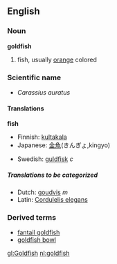 {{wikipedia}}
==English==

===Noun===
'''goldfish'''
# fish, usually [[orange]] colored

===Scientific name===
*''Carassius auratus''

====Translations====
'''fish'''
{{top}}
*Finnish: [[kultakala]]
*Japanese: [[金魚]](きんぎょ,kingyo)
{{mid}}
*Swedish: [[guldfisk]] ''c''
{{bottom}}

=====Translations to be categorized=====
{{checktrans}}
*Dutch: [[goudvis]] ''m''
*Latin: [[Cordulelis elegans]]

===Derived terms===
*[[fantail goldfish]]
*[[goldfish bowl]]

[[gl:Goldfish]]
[[nl:goldfish]]